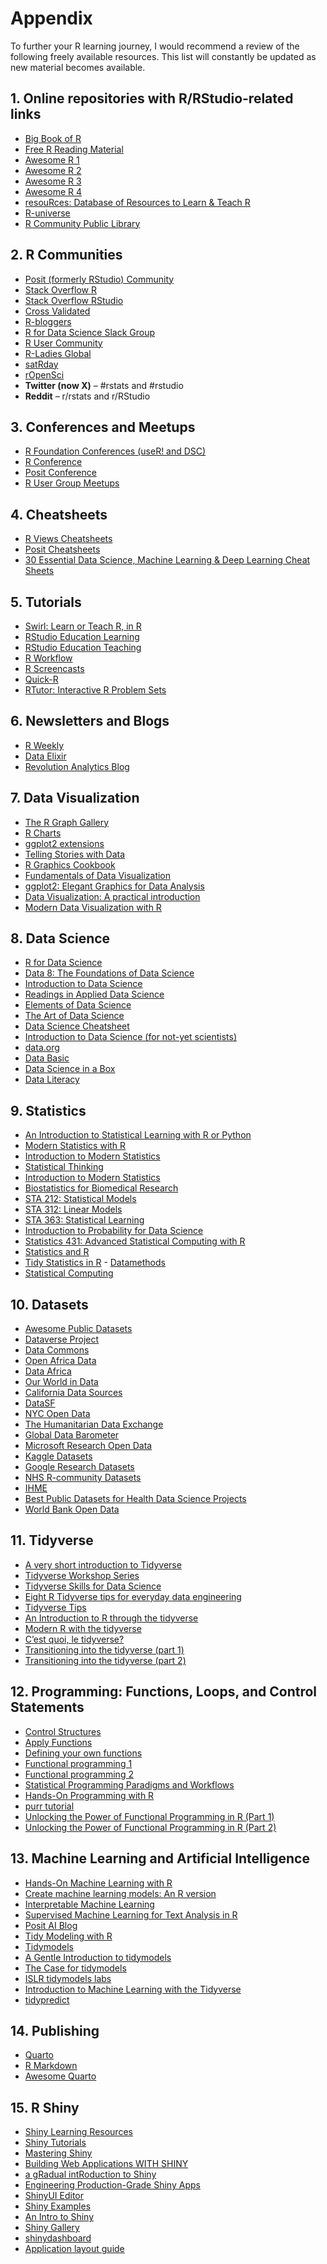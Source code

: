 # Appendix {.unnumbered}

To further your R learning journey, I would recommend a review of the following freely available resources. This list will constantly be updated as new material becomes available.

## 1. Online repositories with R/RStudio-related links

-   [Big Book of R](https://www.bigbookofr.com/)
-   [Free R Reading Material](https://committedtotape.shinyapps.io/freeR/)
-   [Awesome R 1](https://github.com/qinwf/awesome-R)
-   [Awesome R 2](https://github.com/uhub/awesome-r)
-   [Awesome R 3](https://github.com/ktaranov/AwesomeR)
-   [Awesome R 4](https://github.com/iamericfletcher/awesome-r-learning-resources)
-   [resouRces: Database of Resources to Learn & Teach R](https://www.resourcesdatabase.com/)
-   [R-universe](https://r-universe.dev/search/)
-   [R Community Public Library](https://rviews.rstudio.com/2021/11/04/bookdown-org/)

## 2. R Communities

-   [Posit (formerly RStudio) Community](https://community.rstudio.com/)
-   [Stack Overflow R](https://stackoverflow.com/questions/tagged/r)
-   [Stack Overflow RStudio](https://stackoverflow.com/questions/tagged/rstudio)
-   [Cross Validated](https://stats.stackexchange.com/?tags=r)
-   [R-bloggers](https://www.r-bloggers.com/)
-   [R for Data Science Slack Group](https://rfordatasci.com/)
-   [R User Community](https://www.linkedin.com/company/r-user-community/)
-   [R-Ladies Global](https://rladies.org/)
-   [satRday](https://satrdays.org/)
-   [rOpenSci](https://ropensci.org/community/)
-   **Twitter (now X)** – #rstats and #rstudio
-   **Reddit** – r/rstats and r/RStudio

## 3. Conferences and Meetups

-   [R Foundation Conferences (useR! and DSC)](https://www.r-project.org/conferences/)
-   [R Conference](https://rstats.ai/)
-   [Posit Conference](https://posit.co/conference/)
-   [R User Group Meetups](https://www.meetup.com/pro/r-user-groups/)

## 4. Cheatsheets

-   [R Views Cheatsheets](https://rviews.rstudio.com/2021/03/10/rstudio-open-source-resorurces/)
-   [Posit Cheatsheets](https://posit.co/resources/cheatsheets/)
-   [30 Essential Data Science, Machine Learning & Deep Learning Cheat Sheets](https://www.kdnuggets.com/2017/09/essential-data-science-machine-learning-deep-learning-cheat-sheets.html)

## 5. Tutorials

-   [Swirl: Learn or Teach R, in R](https://swirlstats.com/)
-   [RStudio Education Learning](https://education.rstudio.com/learn/)
-   [RStudio Education Teaching](https://education.rstudio.com/teach/)
-   [R Workflow](https://hbiostat.org/rflow/)
-   [R Screencasts](https://www.rscreencasts.com/)
-   [Quick-R](https://www.statmethods.net/)
-   [RTutor: Interactive R Problem Sets](https://skranz.github.io/RTutor/)

## 6. Newsletters and Blogs

-   [R Weekly](https://rweekly.org/)
-   [Data Elixir](https://dataelixir.com/)
-   [Revolution Analytics Blog](https://blog.revolutionanalytics.com/)

## 7. Data Visualization

-   [The R Graph Gallery](https://r-graph-gallery.com/)
-   [R Charts](https://r-charts.com/)
-   [ggplot2 extensions](https://exts.ggplot2.tidyverse.org/)
-   [Telling Stories with Data](https://tellingstorieswithdata.com/)
-   [R Graphics Cookbook](https://r-graphics.org/)
-   [Fundamentals of Data Visualization](https://clauswilke.com/dataviz/)
-   [ggplot2: Elegant Graphics for Data Analysis](https://ggplot2-book.org/)
-   [Data Visualization: A practical introduction](https://socviz.co/)
-   [Modern Data Visualization with R](https://rkabacoff.github.io/datavis/)

## 8. Data Science

-   [R for Data Science](https://r4ds.hadley.nz/)
-   [Data 8: The Foundations of Data Science](https://www.data8.org/)
-   [Introduction to Data Science](https://sml201.github.io/)
-   [Readings in Applied Data Science](https://github.com/hadley/stats337)
-   [Elements of Data Science](https://github.com/AllenDowney/ElementsOfDataScience)
-   [The Art of Data Science](https://bookdown.org/rdpeng/artofdatascience/)
-   [Data Science Cheatsheet](https://github.com/ml874/Data-Science-Cheatsheet)
-   [Introduction to Data Science (for not-yet scientists)](https://florian-huber.github.io/data_science_course/book/cover.html)
-   [data.org](https://data.org/)
-   [Data Basic](https://databasic.io/en/)
-   [Data Science in a Box](https://datasciencebox.org/)
-   [Data Literacy](http://dataliteracy.rbind.io/)

## 9. Statistics

-   [An Introduction to Statistical Learning with R or Python](https://www.statlearning.com/)
-   [Modern Statistics with R](https://modernstatisticswithr.com/)
-   [Introduction to Modern Statistics](https://openintro-ims.netlify.app/index.html)
-   [Statistical Thinking](https://www.fharrell.com/)
-   [Introduction to Modern Statistics](https://openintro-ims.netlify.app/index.html)
-   [Biostatistics for Biomedical Research](https://hbiostat.org/bbr/)
-   [STA 212: Statistical Models](https://sta-212-f19.lucymcgowan.com/)
-   [STA 312: Linear Models](https://sta-312-f20.netlify.app/)
-   [STA 363: Statistical Learning](https://sta-363-s20.lucymcgowan.com/)
-   [Introduction to Probability for Data Science](https://probability4datascience.com/)
-   [Statistics 431: Advanced Statistical Computing with R](https://cal-poly-advanced-r.github.io/STAT-431/)
-   [Statistics and R](https://tinystats.github.io/teacups-giraffes-and-statistics/index.html)
-   [Tidy Statistics in R](https://themockup.blog/posts/2018-12-10-a-gentle-guide-to-tidy-statistics-in-r/) - [Datamethods](https://discourse.datamethods.org/)
-   [Statistical Computing](https://www.stephaniehicks.com/jhustatcomputing2022/schedule)

## 10. Datasets

-   [Awesome Public Datasets](https://github.com/awesomedata/awesome-public-datasets)
-   [Dataverse Project](https://dataverse.org/)
-   [Data Commons](https://datacommons.org/)
-   [Open Africa Data](https://africaopendata.org/)
-   [Data Africa](https://dataafrica.io/)
-   [Our World in Data](https://ourworldindata.org/)
-   [California Data Sources](https://hillcrestadvisory.com/2019/01/20/california-data-sources/)
-   [DataSF](https://datasf.org/opendata/)
-   [NYC Open Data](https://opendata.cityofnewyork.us/)
-   [The Humanitarian Data Exchange](https://data.humdata.org/)
-   [Global Data Barometer](https://globaldatabarometer.org/)
-   [Microsoft Research Open Data](https://msropendata.com/)
-   [Kaggle Datasets](https://www.kaggle.com/datasets)
-   [Google Research Datasets](https://datasetsearch.research.google.com/)
-   [NHS R-community Datasets](https://nhs-r-community.github.io/NHSRdatasets/)
-   [IHME](https://www.healthdata.org/)
-   [Best Public Datasets for Health Data Science Projects](https://healthdatascience.substack.com/p/best-public-datasets-for-public-health-225)
-   [World Bank Open Data](https://data.worldbank.org/)

## 11. Tidyverse

-   [A very short introduction to Tidyverse](https://dominicroye.github.io/en/2020/a-very-short-introduction-to-tidyverse/)
-   [Tidyverse Workshop Series](https://github.com/nuitrcs/r-tidyverse)
-   [Tidyverse Skills for Data Science](https://jhudatascience.org/tidyversecourse/)
-   [Eight R Tidyverse tips for everyday data engineering](https://tomaztsql.wordpress.com/2022/07/14/eight-r-tidyverse-tips-for-everyday-data-engineering/)
-   [Tidyverse Tips](https://oliviergimenez.github.io/tidyverse-tips/)
-   [An Introduction to R through the tidyverse](https://pmacdasci.github.io/r-intro-tidyverse/)
-   [Modern R with the tidyverse](http://modern-rstats.eu/)
-   [C’est quoi, le tidyverse?](https://thinkr.fr/c-est-quoi-le-tidyverse/#Mettre_en_forme_ses_donnees_avec_la_package_tidyr)
-   [Transitioning into the tidyverse (part 1)](https://www.rebeccabarter.com/blog/2019-08-05_base_r_to_tidyverse/)
-   [Transitioning into the tidyverse (part 2)](https://www.rebeccabarter.com/blog/2019-08-05_base_r_to_tidyverse_pt2/)

## 12. Programming: Functions, Loops, and Control Statements

-   [Control Structures](https://cran.r-project.org/doc/manuals/r-release/R-lang.html#Control-structures)
-   [Apply Functions](https://www.rdocumentation.org/packages/base/versions/3.6.2/topics/apply)
-   [Defining your own functions](https://modern-rstats.eu/defining-your-own-functions.html)
-   [Functional programming 1](https://modern-rstats.eu/functional-programming.html)
-   [Functional programming 2](http://adv-r.had.co.nz/Functional-programming.html)
-   [Statistical Programming Paradigms and Workflows](https://www.stephaniehicks.com/jhustatprogramming2022/schedule)
-   [Hands-On Programming with R](https://jjallaire.github.io/hopr/)
-   [purr tutorial](https://jennybc.github.io/purrr-tutorial/index.html)
-   [Unlocking the Power of Functional Programming in R (Part 1)](https://appsilon.com/functional-programming-in-r-part-1/)
-   [Unlocking the Power of Functional Programming in R (Part 2)](https://appsilon.com/functional-programming-in-r-part-2/)

## 13. Machine Learning and Artificial Intelligence

-   [Hands-On Machine Learning with R](https://bradleyboehmke.github.io/HOML/)
-   [Create machine learning models: An R version](https://rpubs.com/eR_ic/exploRe)
-   [Interpretable Machine Learning](https://advanced-ds-in-r.netlify.app/posts/2021-03-31-imllocal/)
-   [Supervised Machine Learning for Text Analysis in R](https://smltar.com/)
-   [Posit AI Blog](https://blogs.rstudio.com/ai/)
-   [Tidy Modeling with R](https://www.tmwr.org/)
-   [Tidymodels](https://www.tidymodels.org/)
-   [A Gentle Introduction to tidymodels](https://rviews.rstudio.com/2019/06/19/a-gentle-intro-to-tidymodels/)
-   [The Case for tidymodels](https://rviews.rstudio.com/2020/04/21/the-case-for-tidymodels/)
-   [ISLR tidymodels labs](https://emilhvitfeldt.github.io/ISLR-tidymodels-labs/index.html)
-   [Introduction to Machine Learning with the Tidyverse](https://education.rstudio.com/blog/2020/02/conf20-intro-ml/)
-   [tidypredict](https://tidypredict.tidymodels.org/)

## 14. Publishing

-   [Quarto](https://quarto.org/)
-   [R Markdown](https://rmarkdown.rstudio.com/)
-   [Awesome Quarto](https://github.com/mcanouil/awesome-quarto)

## 15. R Shiny

-   [Shiny Learning Resources](https://shiny.rstudio.com/tutorial/)
-   [Shiny Tutorials](https://shiny.rstudio.com/tutorial/written-tutorial/lesson1/)
-   [Mastering Shiny](https://mastering-shiny.org/)
-   [Building Web Applications WITH SHINY](https://rstudio-education.github.io/shiny-course/)
-   [a gRadual intRoduction to Shiny](https://laderast.github.io/gradual_shiny/)
-   [Engineering Production-Grade Shiny Apps](https://engineering-shiny.org/)
-   [ShinyUI Editor](https://rstudio.github.io/shinyuieditor/)
-   [Shiny Examples](https://shinylive.io/r/examples/)
-   [An Intro to Shiny](https://ucsb-meds.github.io/shiny-workshop/#1)
-   [Shiny Gallery](https://shiny.posit.co/r/gallery/)
-   [shinydashboard](https://rstudio.github.io/shinydashboard/structure.html)
-   [Application layout guide](https://shiny.posit.co/r/articles/build/layout-guide/)
